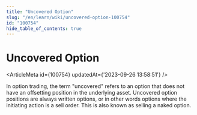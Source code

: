```yaml
---
title: "Uncovered Option"
slug: "/en/learn/wiki/uncovered-option-100754"
id: "100754"
hide_table_of_contents: true
---
```



# Uncovered Option

<ArticleMeta id={100754} updatedAt={'2023-09-26 13:58:51'} />
<div className='border-solid border-b border-t-0 my-4 border-[var(--ifm-color-gray-300)]' />

In option trading, the term "uncovered" refers to an option that does not have an offsetting position in the underlying asset. Uncovered option positions are always written options, or in other words options where the initiating action is a sell order. This is also known as selling a naked option.
